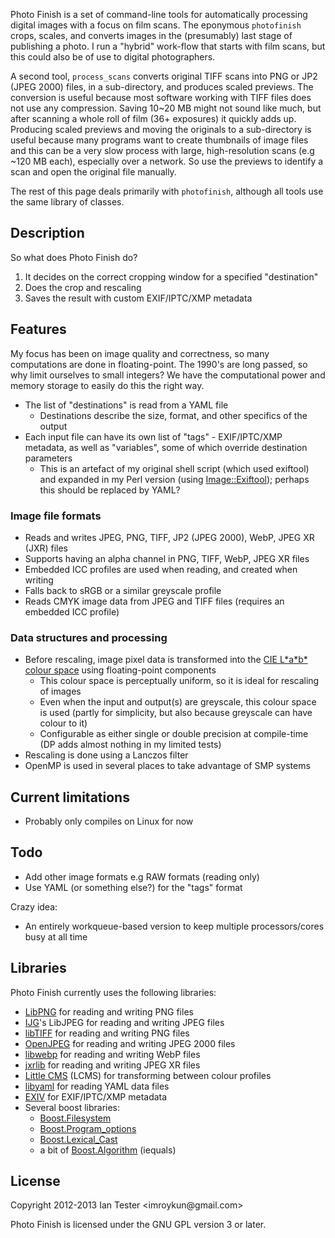 Photo Finish is a set of command-line tools for automatically processing digital images with a focus on film scans. The eponymous <tt>photofinish</tt> crops, scales, and converts images in the (presumably) last stage of publishing a photo. I run a "hybrid" work-flow that starts with film scans, but this could also be of use to digital photographers.

A second tool, <tt>process_scans</tt> converts original TIFF scans into PNG or JP2 (JPEG 2000) files, in a sub-directory, and produces scaled previews. The conversion is useful because most software working with TIFF files does not use any compression. Saving 10~20&nbsp;MB might not sound like much, but after scanning a whole roll of film (36+ exposures) it quickly adds up. Producing scaled previews and moving the originals to a sub-directory is useful because many programs want to create thumbnails of image files and this can be a very slow process with large, high-resolution scans (e.g ~120&nbsp;MB each), especially over a network. So use the previews to identify a scan and open the original file manually.

The rest of this page deals primarily with <tt>photofinish</tt>, although all tools use the same library of classes.

== Description ==

So what does Photo Finish do?

# It decides on the correct cropping window for a specified "destination"
# Does the crop and rescaling
# Saves the result with custom EXIF/IPTC/XMP metadata


== Features ==

My focus has been on image quality and correctness, so many computations are done in floating-point. The 1990's are long passed, so why limit ourselves to small integers? We have the computational power and memory storage to easily do this the right way.


* The list of "destinations" is read from a YAML file
** Destinations describe the size, format, and other specifics of the output
* Each input file can have its own list of "tags" - EXIF/IPTC/XMP metadata, as well as "variables", some of which override destination parameters
** This is an artefact of my original shell script (which used exiftool) and expanded in my Perl version (using [http://www.sno.phy.queensu.ca/~phil/exiftool/ Image::Exiftool]); perhaps this should be replaced by YAML?


=== Image file formats ===

* Reads and writes JPEG, PNG, TIFF, JP2 (JPEG 2000), WebP, JPEG XR (JXR) files
* Supports having an alpha channel in PNG, TIFF, WebP, JPEG XR files
* Embedded ICC profiles are used when reading, and created when writing
* Falls back to sRGB or a similar greyscale profile
* Reads CMYK image data from JPEG and TIFF files (requires an embedded ICC profile)


=== Data structures and processing ===

* Before rescaling, image pixel data is transformed into the [http://en.wikipedia.org/wiki/Lab_color_space CIE L*a*b* colour space] using floating-point components
** This colour space is perceptually uniform, so it is ideal for rescaling of images
** Even when the input and output(s) are greyscale, this colour space is used (partly for simplicity, but also because greyscale can have colour to it)
** Configurable as either single or double precision at compile-time (DP adds almost nothing in my limited tests)
* Rescaling is done using a Lanczos filter
* OpenMP is used in several places to take advantage of SMP systems


== Current limitations ==

* Probably only compiles on Linux for now


== Todo ==

* Add other image formats e.g RAW formats (reading only)
* Use YAML (or something else?) for the "tags" format

Crazy idea:
* An entirely workqueue-based version to keep multiple processors/cores busy at all time


== Libraries ==

Photo Finish currently uses the following libraries:
* [http://www.libpng.org/ LibPNG] for reading and writing PNG files
* [http://www.ijg.org/ IJG]'s LibJPEG for reading and writing JPEG files
* [http://www.remotesensing.org/libtiff/ libTIFF] for reading and writing PNG files
* [http://www.openjpeg.org/ OpenJPEG] for reading and writing JPEG 2000 files
* [https://developers.google.com/speed/webp/docs/api libwebp] for reading and writing WebP files
* [https://jxrlib.codeplex.com/ jxrlib] for reading and writing JPEG XR files
* [http://www.littlecms.com/ Little CMS] (LCMS) for transforming between colour profiles
* [http://code.google.com/p/yaml-cpp/ libyaml] for reading YAML data files
* [http://www.exiv2.org/ EXIV] for EXIF/IPTC/XMP metadata
* Several boost libraries:
** [http://www.boost.org/doc/libs/1_50_0/libs/filesystem/doc/ Boost.Filesystem]
** [http://www.boost.org/doc/libs/1_50_0/doc/html/program_options.html Boost.Program_options]
** [http://www.boost.org/doc/libs/1_50_0/doc/html/boost_lexical_cast.html Boost.Lexical_Cast]
** a bit of [http://www.boost.org/doc/libs/1_50_0/libs/algorithm/doc/html/index.html Boost.Algorithm] (iequals)


== License ==

Copyright 2012-2013 Ian Tester &lt;imroykun&#x40;gmail.com&gt;

Photo Finish is licensed under the GNU GPL version 3 or later.
